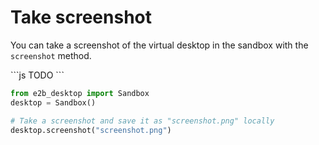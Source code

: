# Take screenshot

You can take a screenshot of the virtual desktop in the sandbox with the `screenshot` method.

<CodeGroup isRunnable={false}>
```js
TODO
```

```python
from e2b_desktop import Sandbox
desktop = Sandbox()

# Take a screenshot and save it as "screenshot.png" locally
desktop.screenshot("screenshot.png")
```
</CodeGroup>